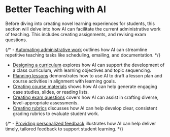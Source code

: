 
# Better Teaching with AI

Before diving into creating novel learning experiences for students, this section will delve into how AI can facilitate the current administrative work of teaching. This includes creating assignments, and revising exam questions.

{/* - [Automating administrative work](/teaching/admin_work/) outlines how AI can streamline repetitive teaching tasks like scheduling, emailing, and documentation. */}

- [Designing a curriculum](/teaching/curriculum_design/) explores how AI can support the development of a class curriculum, with learning objectives and topic sequencing.
- [Planning lessons](/teaching/lesson_planning/) demonstrates how to use AI to draft a lesson plan and course activities in alignment with learning goals.
- [Creating course materials](/teaching/course_materials/) shows how AI can help generate engaging case studies, slides, or reading lists.
- [Creating exam questions](/teaching/exam_questions/) covers how AI can assist in crafting diverse, level-appropriate assessments.
- [Creating rubrics](/teaching/rubrics/) discusses how AI can help develop clear, consistent grading rubrics to evaluate student work.

{/* - [Providing personalized feedback](/teaching/feedback/) illustrates how AI can help deliver timely, tailored feedback to support student learning. */}
